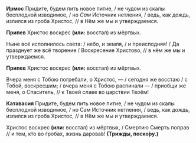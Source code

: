 **Ирмос** Придите, будем пить новое питие, / не чудом из скалы бесплодной изводимое, / но *Сам* Источник нетления, / ведь, как дождь, излился из гроба Христос, // в Нём же мы и утверждаемся.

**Припев** Христос воскрес **(или:** восстал<R>)</R> из мёртвых.

Ныне всё исполнилось света: / небо, и земля, / и преисподняя! / Да празднует же всё творение / Воскресение Христово, // в нём же мы и утверждаемся.

**Припев** Христос воскрес **(или:** восстал<R>)</R> из мёртвых.

Вчера меня с Тобою погребали, о Христос, — / сегодня же восстаю / с Тобой, воскресшим; / вчера меня с Тобою распинали — / приобщи же меня, о Спаситель, // к Твоей славе во царствии Твоём!

**Катавасия** Придите, будем пить новое питие, / не чудом из скалы бесплодной изводимое, / но Сам Источник нетления, / ведь, как дождь, излился из гроба Христос, // в Нём же мы и утверждаемся.

Христос воскрес **(или:** восстал<R>)</R> из мёртвых, / Смертию Смерть поправ // и тем, кто во гробах, жизнь дарова́в! **(Трижды, поско́ру.)**
